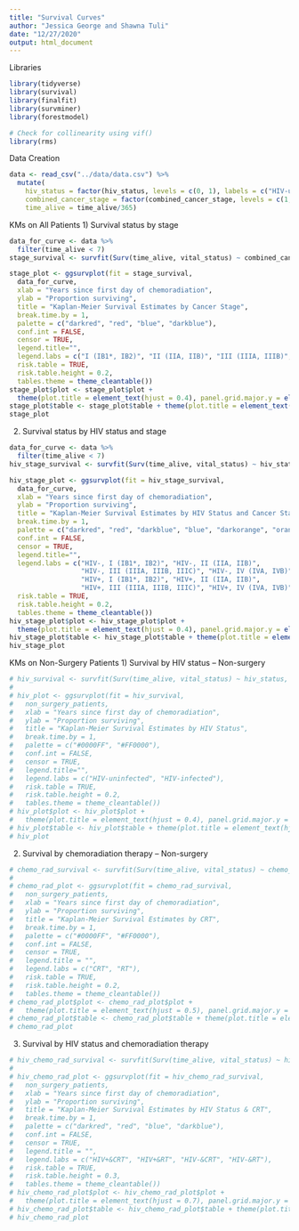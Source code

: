 ```yaml
---
title: "Survival Curves"
author: "Jessica George and Shawna Tuli"
date: "12/27/2020"
output: html_document
---
```


Libraries
```r
library(tidyverse)
library(survival)
library(finalfit)
library(survminer)
library(forestmodel)

# Check for collinearity using vif()
library(rms)
```

Data Creation
```r
data <- read_csv("../data/data.csv") %>% 
  mutate(
    hiv_status = factor(hiv_status, levels = c(0, 1), labels = c("HIV-uninfected", "HIV-infected")),
    combined_cancer_stage = factor(combined_cancer_stage, levels = c(1, 2, 3, 4), labels = c("I (IB1*, IB2)", "II (IIA, IIB)", "III (IIIA, IIIB)", "IV (IVA, IVB)")),
    time_alive = time_alive/365)
```

KMs on All Patients
1) Survival status by stage
```r
data_for_curve <- data %>% 
  filter(time_alive < 7)
stage_survival <- survfit(Surv(time_alive, vital_status) ~ combined_cancer_stage, data_for_curve) 

stage_plot <- ggsurvplot(fit = stage_survival,
  data_for_curve,
  xlab = "Years since first day of chemoradiation",
  ylab = "Proportion surviving",
  title = "Kaplan-Meier Survival Estimates by Cancer Stage",
  break.time.by = 1,
  palette = c("darkred", "red", "blue", "darkblue"),
  conf.int = FALSE,
  censor = TRUE,
  legend.title="",
  legend.labs = c("I (IB1*, IB2)", "II (IIA, IIB)", "III (IIIA, IIIB)", "IV"),
  risk.table = TRUE,
  risk.table.height = 0.2,
  tables.theme = theme_cleantable())
stage_plot$plot <- stage_plot$plot +
  theme(plot.title = element_text(hjust = 0.4), panel.grid.major.y = element_line(color = "#EAF2F3"), plot.background = element_rect(fill = "#EAF2F3"), axis.title.y = element_text(vjust = -10))
stage_plot$table <- stage_plot$table + theme(plot.title = element_text(hjust = -0.2, size = 14), plot.background = element_rect(fill = "#EAF2F3"), panel.background = element_rect(fill = "#EAF2F3"))
stage_plot
```

2) Survival status by HIV status and stage
```r
data_for_curve <- data %>% 
  filter(time_alive < 7)
hiv_stage_survival <- survfit(Surv(time_alive, vital_status) ~ hiv_status + combined_cancer_stage, data_for_curve) 

hiv_stage_plot <- ggsurvplot(fit = hiv_stage_survival,
  data_for_curve,
  xlab = "Years since first day of chemoradiation",
  ylab = "Proportion surviving",
  title = "Kaplan-Meier Survival Estimates by HIV Status and Cancer Stage",
  break.time.by = 1,
  palette = c("darkred", "red", "darkblue", "blue", "darkorange", "orange", "magenta", "purple"),
  conf.int = FALSE,
  censor = TRUE,
  legend.title="",
  legend.labs = c("HIV-, I (IB1*, IB2)", "HIV-, II (IIA, IIB)",
                  "HIV-, III (IIIA, IIIB, IIIC)", "HIV-, IV (IVA, IVB)",
                  "HIV+, I (IB1*, IB2)", "HIV+, II (IIA, IIB)",
                  "HIV+, III (IIIA, IIIB, IIIC)", "HIV+, IV (IVA, IVB)"),
  risk.table = TRUE,
  risk.table.height = 0.2,
  tables.theme = theme_cleantable())
hiv_stage_plot$plot <- hiv_stage_plot$plot +
  theme(plot.title = element_text(hjust = 0.4), panel.grid.major.y = element_line(color = "#EAF2F3"), plot.background = element_rect(fill = "#EAF2F3"), axis.title.y = element_text(vjust = -30))
hiv_stage_plot$table <- hiv_stage_plot$table + theme(plot.title = element_text(hjust = -0.28, size = 14), plot.background = element_rect(fill = "#EAF2F3"), panel.background = element_rect(fill = "#EAF2F3"))
hiv_stage_plot
```

KMs on Non-Surgery Patients
1) Survival by HIV status -- Non-surgery
```r
# hiv_survival <- survfit(Surv(time_alive, vital_status) ~ hiv_status, non_surgery_patients)
# 
# hiv_plot <- ggsurvplot(fit = hiv_survival,
#   non_surgery_patients,
#   xlab = "Years since first day of chemoradiation", 
#   ylab = "Proportion surviving",
#   title = "Kaplan-Meier Survival Estimates by HIV Status",
#   break.time.by = 1,
#   palette = c("#0000FF", "#FF0000"),
#   conf.int = FALSE,
#   censor = TRUE,
#   legend.title="",
#   legend.labs = c("HIV-uninfected", "HIV-infected"),
#   risk.table = TRUE,
#   risk.table.height = 0.2,
#   tables.theme = theme_cleantable())
# hiv_plot$plot <- hiv_plot$plot +
#   theme(plot.title = element_text(hjust = 0.4), panel.grid.major.y = element_line(color = "#EAF2F3"), plot.background = element_rect(fill = "#EAF2F3"), axis.title.y = element_text(vjust = -15))
# hiv_plot$table <- hiv_plot$table + theme(plot.title = element_text(hjust = -0.33, size = 14), plot.background = element_rect(fill = "#EAF2F3"), panel.background = element_rect(fill = "#EAF2F3"))
# hiv_plot
```

2) Survival by chemoradiation therapy -- Non-surgery
```r
# chemo_rad_survival <- survfit(Surv(time_alive, vital_status) ~ chemo_rad, non_surgery_patients)
# 
# chemo_rad_plot <- ggsurvplot(fit = chemo_rad_survival,
#   non_surgery_patients,
#   xlab = "Years since first day of chemoradiation", 
#   ylab = "Proportion surviving",
#   title = "Kaplan-Meier Survival Estimates by CRT",
#   break.time.by = 1,
#   palette = c("#0000FF", "#FF0000"),
#   conf.int = FALSE,
#   censor = TRUE,
#   legend.title = "",
#   legend.labs = c("CRT", "RT"),
#   risk.table = TRUE,
#   risk.table.height = 0.2,
#   tables.theme = theme_cleantable())
# chemo_rad_plot$plot <- chemo_rad_plot$plot +
#   theme(plot.title = element_text(hjust = 0.5), panel.grid.major.y = element_line(color = "#EAF2F3"), plot.background = element_rect(fill = "#EAF2F3"), axis.title.y = element_text(vjust = 1))
# chemo_rad_plot$table <- chemo_rad_plot$table + theme(plot.title = element_text(hjust = -0.12, size = 14), plot.background = element_rect(fill = "#EAF2F3"), panel.background = element_rect(fill = "#EAF2F3"))
# chemo_rad_plot
```

3) Survival by HIV status and chemoradiation therapy
```r
# hiv_chemo_rad_survival <- survfit(Surv(time_alive, vital_status) ~ hiv_status + chemo_rad, non_surgery_patients)
# 
# hiv_chemo_rad_plot <- ggsurvplot(fit = hiv_chemo_rad_survival,
#   non_surgery_patients,
#   xlab = "Years since first day of chemoradiation", 
#   ylab = "Proportion surviving",
#   title = "Kaplan-Meier Survival Estimates by HIV Status & CRT",
#   break.time.by = 1,
#   palette = c("darkred", "red", "blue", "darkblue"),
#   conf.int = FALSE,
#   censor = TRUE,
#   legend.title = "",
#   legend.labs = c("HIV+&CRT", "HIV+&RT", "HIV-&CRT", "HIV-&RT"),
#   risk.table = TRUE,
#   risk.table.height = 0.3,
#   tables.theme = theme_cleantable())
# hiv_chemo_rad_plot$plot <- hiv_chemo_rad_plot$plot +
#   theme(plot.title = element_text(hjust = 0.7), panel.grid.major.y = element_line(color = "#EAF2F3"), plot.background = element_rect(fill = "#EAF2F3"), axis.title.y = element_text(vjust = -10))
# hiv_chemo_rad_plot$table <- hiv_chemo_rad_plot$table + theme(plot.title = element_text(hjust = -0.24, size = 14), plot.background = element_rect(fill = "#EAF2F3"), panel.background = element_rect(fill = "#EAF2F3"))
# hiv_chemo_rad_plot
```